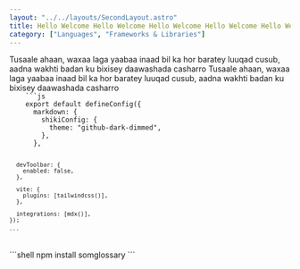 ```yaml
---
layout: "../../layouts/SecondLayout.astro"
title: Hello Welcome Hello Welcome Hello Welcome Hello Welcome Hello Welcome Hello Welcome
category: ["Languages", "Frameworks & Libraries"]
---
```



<Block title="Hello Adam">
  Tusaale ahaan, waxaa laga yaabaa inaad bil ka hor baratey luuqad cusub, aadna
  wakhti badan ku bixisey daawashada casharro Tusaale ahaan, waxaa laga yaabaa inaad bil ka hor baratey luuqad cusub, aadna wakhti badan ku bixisey daawashada casharro

<Code>
    ```js
    export default defineConfig({
      markdown: {
        shikiConfig: {
          theme: "github-dark-dimmed",
        },
      },

      devToolbar: {
        enabled: false,
      },

      vite: {
        plugins: [tailwindcss()],
      },

      integrations: [mdx()],
    });

    ```
</Code>

<Terminal>
    ```shell
    npm install somglossary
    ```
</Terminal>

</Block>
